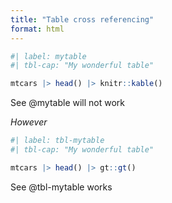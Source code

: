 ```yaml
---
title: "Table cross referencing"
format: html
---
```

```r
#| label: mytable
#| tbl-cap: "My wonderful table"

mtcars |> head() |> knitr::kable()
```

See @mytable will not work

*However*

```r
#| label: tbl-mytable
#| tbl-cap: "My wonderful table"

mtcars |> head() |> gt::gt()

```

See @tbl-mytable works